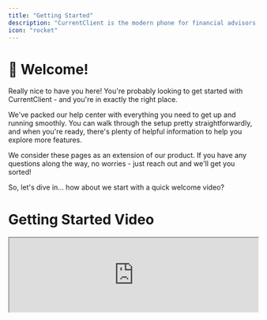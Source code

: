 ```yaml
---
title: "Getting Started"
description: "CurrentClient is the modern phone for financial advisors so you can communicate with your clients without friction or fines."
icon: "rocket"
---
```


# 👋 Welcome!

Really nice to have you here! You're probably looking to get started with CurrentClient - and you're in exactly the right place.

We've packed our help center with everything you need to get up and running smoothly. You can walk through the setup pretty straightforwardly, and when you're ready, there's plenty of helpful information to help you explore more features.

We consider these pages as an extension of our product. If you have any questions along the way, no worries - just reach out and we'll get you sorted!

So, let's dive in... how about we start with a quick welcome video?

# Getting Started Video

<iframe 
  src="https://www.loom.com/embed/580e723027ef4168bd9a8889bccd6796?hideEmbedTopBar=true" 
  width="100%" 
  height={400}
  allowFullScreen
/>

# Your quick start steps

Here's what we'll walk you through to get CurrentClient up and running. It's pretty straightforward and we'll be right here with you:

<Steps>
  <Step title="Signup for a free trial">
    [Create your CurrentClient account](/guides/getting-started/signup) and start your free trial - no commitment required. Explore all the features at your own pace.
  </Step>
  
  <Step title="Install the apps">
    [Download and install the CurrentClient apps](/guides/getting-started/install-apps) on your desktop and mobile devices so you can stay connected anywhere.
  </Step>
  
  <Step title="Register your firm">
    [Register your firm](/guides/getting-started/register-firm) to ensure compliance with the latest phone carrier regulations.
  </Step>
  
  <Step title="Port your number (optional)">
    [Transfer your existing phone number](/guides/porting-number) to CurrentClient if you'd like. Your clients can reach you using the same number they know.
  </Step>
</Steps>

# Ready to get started?

You'll see each step outlined in the left sidebar - work through them at whatever pace feels right for you.

At the bottom of each page, you'll find a link to the next step to keep you moving forward.

Need help along the way? No worries - just reach out and we'll get you sorted!
